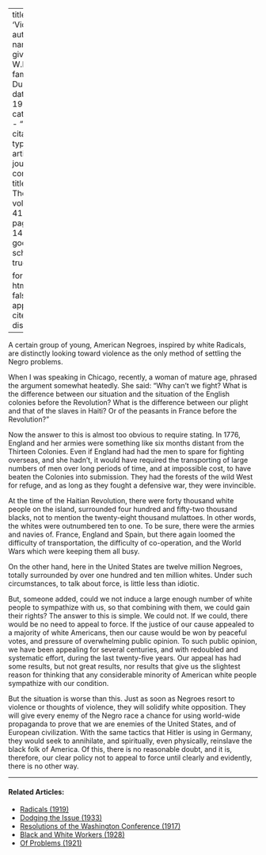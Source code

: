 
---
title: 'Violence'
author:
  - name:
      given: W.E.B.
      family: Du Bois
date: May 1934
categories: 
  - ""
citation: 
  type: article-journal
  container-title: The Crisis
  volume: 41
  issue: 5
  page: 147-148
google-scholar: true

format:
  html:
    toc: false
    appendix-cite-as: display
---


A certain group of young, American Negroes, inspired by white Radicals, are distinctly looking toward violence as the only method of settling the Negro problems.

When I was speaking in Chicago, recently, a woman of mature age, phrased the argument somewhat heatedly. She said: "Why can't we fight? What is the difference between our situation and the situation of the English colonies before the Revolution? What is the difference between our plight and that of the slaves in Haiti? Or of the peasants in France before the Revolution?"

Now the answer to this is almost too obvious to require stating. In 1776, England and her armies were something like six months distant from the Thirteen Colonies. Even if England had had the men to spare for fighting overseas, and she hadn't, it would have required the transporting of large numbers of men over long periods of time, and at impossible cost, to have beaten the Colonies into submission. They had the forests of the wild West for refuge, and as long as they fought a defensive war, they were invincible.

At the time of the Haitian Revolution, there were forty thousand white people on the island, surrounded four hundred and fifty-two thousand blacks, not to mention the twenty-eight thousand mulattoes. In other words, the whites were outnumbered ten to one. To be sure, there were the armies and navies of. France, England and Spain, but there again loomed the difficulty of transportation, the difficulty of co-operation, and the World Wars which were keeping them all busy.

On the other hand, here in the United States are twelve million Negroes, totally surrounded by over one hundred and ten million whites. Under such circumstances, to talk about force, is little less than idiotic.

But, someone added, could we not induce a large enough number of white people to sympathize with us, so that combining with them, we could gain their rights? The answer to this is simple. We could not. If we could, there would be no need to appeal to force. If the justice of our cause appealed to a majority of white Americans, then our cause would be won by peaceful votes, and pressure of overwhelming public opinion. To such public opinion, we have been appealing for several centuries, and with redoubled and systematic effort, during the last twenty-five years. Our appeal has had some results, but not great results, nor results that give us the slightest reason for thinking that any considerable minority of American white people sympathize with our condition.

But the situation is worse than this. Just as soon as Negroes resort to violence or thoughts of violence, they will solidify white opposition. They will give every enemy of the Negro race a chance for using world-wide propaganda to prove that we are enemies of the United States, and of European civilization. With the same tactics that Hitler is using in Germany, they would seek to annihilate, and spiritually, even physically, reinslave the black folk of America. Of this, there is no reasonable doubt, and it is, therefore, our clear policy not to appeal to force until clearly and evidently, there is no other way.

<!-- Similar articles start here -->

<hr>
#### Related Articles:

* [Radicals (1919)](/Volumes/19/02/radicals.html)
* [Dodging the Issue (1933)](/Volumes/40/02/dodging_the_issue.html)
* [Resolutions of the Washington Conference (1917)](/Volumes/14/02/resolutions.html)
* [Black and White Workers (1928)](/Volumes/35/03/black_and_white_workers.html)
* [Of Problems (1921)](/Volumes/22/04/problems.html)

<!-- Similar articles end here -->